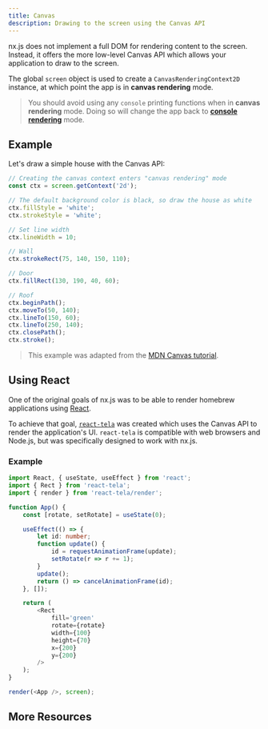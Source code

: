 ```yaml
---
title: Canvas
description: Drawing to the screen using the Canvas API
---
```


nx.js does not implement a full DOM for rendering content to the screen.
Instead, it offers the more low-level Canvas API which allows your application
to draw to the screen.

The global `screen` object is used to create a `CanvasRenderingContext2D`
instance, at which point the app is in __canvas rendering__ mode.

> You should avoid using any `console` printing functions when in __canvas rendering__ mode.
> Doing so will change the app back to [__console rendering__](/docs/rendering/console) mode.

## Example

Let's draw a simple house with the Canvas API:

```js
// Creating the canvas context enters "canvas rendering" mode
const ctx = screen.getContext('2d');

// The default background color is black, so draw the house as white
ctx.fillStyle = 'white';
ctx.strokeStyle = 'white';

// Set line width
ctx.lineWidth = 10;

// Wall
ctx.strokeRect(75, 140, 150, 110);

// Door
ctx.fillRect(130, 190, 40, 60);

// Roof
ctx.beginPath();
ctx.moveTo(50, 140);
ctx.lineTo(150, 60);
ctx.lineTo(250, 140);
ctx.closePath();
ctx.stroke();
```

> This example was adapted from the [MDN Canvas tutorial](https://developer.mozilla.org/en-US/docs/Web/API/CanvasRenderingContext2D#basic_example).

## Using React

One of the original goals of nx.js was to be able to render homebrew applications using [React](https://reactjs.org).

To achieve that goal, [`react-tela`](https://github.com/TooTallNate/react-tela) was created
which uses the Canvas API to render the application's UI. `react-tela` is compatible with
web browsers and Node.js, but was specifically designed to work with nx.js.

### Example

```typescript
import React, { useState, useEffect } from 'react';
import { Rect } from 'react-tela';
import { render } from 'react-tela/render';

function App() {
	const [rotate, setRotate] = useState(0);

    useEffect(() => {
        let id: number;
        function update() {
            id = requestAnimationFrame(update);
            setRotate(r => r += 1);
        }
        update();
        return () => cancelAnimationFrame(id);
    }, []);

	return (
		<Rect
			fill='green'
			rotate={rotate}
			width={100}
			height={70}
			x={200}
			y={200}
		/>
	);
}

render(<App />, screen);
```

## More Resources

<Cards>
  <Card title="Learn about rendering to the screen using React" href="/runtime/react" />
  <Card title="Learn about using custom fonts with the Canvas API" href="/runtime/web/font-face" />
</Cards>
